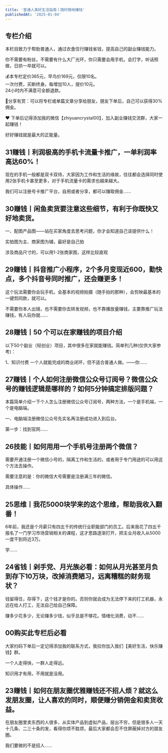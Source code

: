 ```yaml
---
title: '普通人美好生活指南丨随时随地赚钱'
publishedAt: '2025-01-04'
---
```


## 专栏介绍

本栏目致力于帮助普通人，通过衣食住行赚钱省钱，提高自己的副业赚钱能力。  
  
你不需要有粉丝，不需要有什么大厂光环，你只需要会用手机，会打字，听话照做，日拱一卒就可以。  
  
💰本专栏定价365元，早鸟价169元，仅限10名。  
一次付费，买断终身。每增加10人，提价10元。  
24小时内不满意可全额退款。  
  
🧧分享有赏：可以将专栏或单篇文章分享给朋友，朋友下单后，自己可以获得30%佣金。  
  
❤️ 下单后记得添加我的微信【zhiyuancrystal00】，加入副业赚钱交流群，大家一起赚钱！  
  
好好赚钱就是最大的正能量。

## 31赚钱丨利润极高的手机卡流量卡推广，一单利润率高达60%！
现在的手机一般都是双卡双待，大家因为工作和生活的缘故，往往都会选择同时使用2张手机卡甚至更多，对于手机流量卡的需求也越来越大。

我们可以注册号卡推广平台，自用或者分享，都可以赚取佣金......

## 30赚钱丨闲鱼卖货要注意这些细节，有利于你既快又好地卖货。
一、配图产品图——站在买家角度去思考问题，你才会知道自己该提供什么！

实拍图为主、商家图为辅，最好是自己拍

涉及商品尺寸的，可以用1-2张商家图，这样比较直观

## 29赚钱丨抖音推广小程序，2个多月变现近600，勤快点，多个抖音号同时推广，还会赚更多！
这个玩法需要你会玩手机，会基本的视频拍摄（随手拍的那种），会剪映最基本的一键剪同款，就可以。

不需要你本人出镜，也不需要你去转发视频，也不靠播放量赚钱，主要靠推广玩法赚钱，有人玩你就......

## 28赚钱丨50 个可以在家赚钱的项目介绍
以下50个副业（轻创业）项目，其中很多在家就能赚钱。简单列几种(仅供大家参考)：

1、知识付费 一个人就能完成的商业闭环，但不适合普通人做。——你......

## 27赚钱丨个人如何注册微信公众号订阅号？微信公众号的赚钱逻辑是哪样的？如何5分钟搞定排版问题？
本篇简单介绍一下个人怎么注册微信公众号订阅号，两种方法，一个是手机端，一个是电脑端。

一、电脑端注册微信公众号先实名再注册成功进入到后台。

第一步：找到官网......

## 26技能丨如何用用一个手机号注册两个微信？
需要开通注册一个微信小号的，隔离工作和生活的，或者用于专门用途的可以用这个方法去操作。

需要注意的是：你的微信大号需要是注册满三年的微信。

具体操作......

## 25思维丨我花5000块学来的这个思维，帮助我收入翻番！
6年前，我还是个月薪只有四五千的传统行业职能部门的员工。后来我花了四五千报名了一门学习市场营销相关的课程，这才思路逐渐打开，把主业月收入从5000一度干到将近3万。

学......

## 24省钱丨剁手党、月光族必看：如何从月光甚至月负到存下10万块，改掉消费陋习，远离糟糕的财务现状？
钱留得住，存得下，这个钱才是你的。否则你就会成为无法停下来的打工机器，永远在给人打工，无法自己给自己保障。

赚多少花多少，无论赚多少钱，似乎总是不够花。情绪化消费，动不......

## 00购买此专栏后必看
大家扫码下单后一定记得添加我的联系方式，我拉你加入我们【美好生活，快乐赚钱】群。

一个人走得快，一群人走得远。

知识用才有用，不用就是没用。

## 23赚钱丨如何在朋友圈优雅赚钱还不招人烦？就这么发朋友圈，让人喜欢的同时，顺便赚分销佣金和卖货收益。
在朋友圈里卖东西的人很多，从实体产品到虚拟产品，层出不穷，但是很多人一天十几条、二三十条的发，看得你烦不胜烦，最后大家都会忍不住屏蔽掉对方的朋友圈。

我们要做的不是招人......

